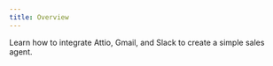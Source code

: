 ```yaml
---
title: Overview
---
```


<Columns cols={2}>
  <Card
    title="Building a Sales Agent with MCP"
    href="/blog/blogs/sales-agent-mcp"
    arrow="true"
    cta="Click here"
  >
    Learn how to integrate Attio, Gmail, and Slack to create a simple sales agent.
  </Card>
</Columns>

